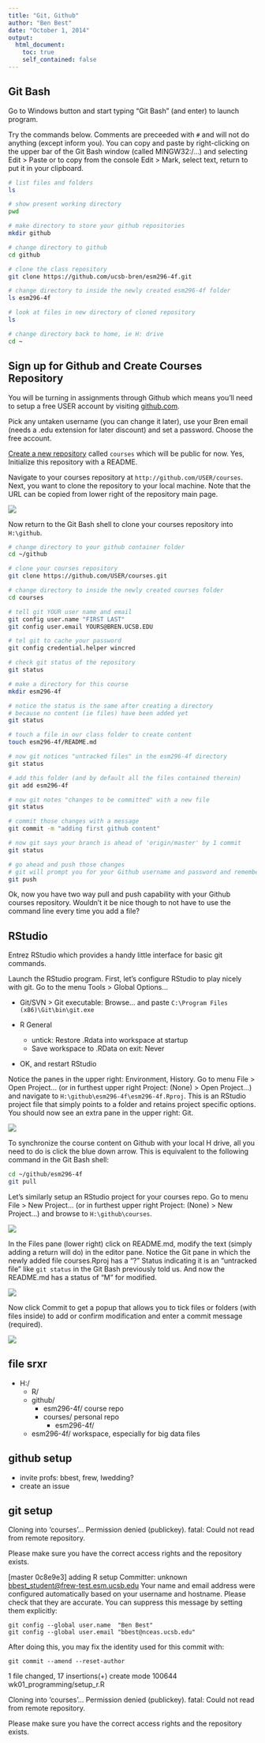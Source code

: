 ```yaml
---
title: "Git, Github"
author: "Ben Best"
date: "October 1, 2014"
output: 
  html_document:
    toc: true
    self_contained: false
---
```



## Git Bash

Go to Windows button and start typing "Git Bash" (and enter) to launch program.

Try the commands below. Comments are preceeded with `#` and will not do anything (except inform you). You can copy and paste by right-clicking on the upper bar of the Git Bash window (called MINGW32:/...) and selecting Edit > Paste or to copy from the console Edit > Mark, select text, return to put it in your clipboard.


```bash
# list files and folders
ls

# show present working directory
pwd

# make directory to store your github repositories
mkdir github

# change directory to github
cd github

# clone the class repository
git clone https://github.com/ucsb-bren/esm296-4f.git

# change directory to inside the newly created esm296-4f folder
ls esm296-4f

# look at files in new directory of cloned repository
ls

# change directory back to home, ie H: drive
cd ~
```

## Sign up for Github and Create Courses Repository

You will be turning in assignments through Github which means you'll need to setup a free USER account by visiting [github.com](https://github.com).

Pick any untaken username (you can change it later), use your Bren email (needs a .edu extension for later discount) and set a password. Choose the free account.

[Create a new repository](https://help.github.com/articles/creating-a-new-repository) called `courses` which will be public for now. Yes, Initialize this repository with a README.

Navigate to your courses repository at `http://github.com/USER/courses`. Next, you want to clone the repository to your local machine. Note that the URL can be copied from lower right of the repository main page.

  ![](img/github_clone-url.png)

Now return to the Git Bash shell to clone your courses repository into `H:\github`. 

```bash
# change directory to your github container folder
cd ~/github

# clone your courses repository
git clone https://github.com/USER/courses.git

# change directory to inside the newly created courses folder
cd courses

# tell git YOUR user name and email
git config user.name "FIRST LAST"
git config user.email YOURS@BREN.UCSB.EDU

# tel git to cache your password
git config credential.helper wincred

# check git status of the repository
git status

# make a directory for this course
mkdir esm296-4f

# notice the status is the same after creating a directory
# because no content (ie files) have been added yet
git status

# touch a file in our class folder to create content
touch esm296-4f/README.md

# now git notices "untracked files" in the esm296-4f directory
git status

# add this folder (and by default all the files contained therein)
git add esm296-4f

# now git notes "changes to be committed" with a new file
git status

# commit those changes with a message
git commit -m "adding first github content"

# now git says your branch is ahead of 'origin/master' by 1 commit
git status

# go ahead and push those changes
# git will prompt you for your Github username and password and remember it for future
git push
```

Ok, now you have two way pull and push capability with your Github courses repository. Wouldn't it be nice though to not have to use the command line every time you add a file?

## RStudio

Entrez RStudio which provides a handy little interface for basic git commands.

Launch the RStudio program. First, let's configure RStudio to play nicely with git. Go to the menu Tools > Global Options...

- Git/SVN > Git executable: Browse... and paste `C:\Program Files (x86)\Git\bin\git.exe`

- R General
    - untick: Restore .Rdata into workspace at startup
    - Save workspace to .RData on exit: Never
    
- OK, and restart RStudio

Notice the panes in the upper right: Environment, History. Go to menu File > Open Project... (or in furthest upper right Project: (None) > Open Project...) and navigate to `H:\github\esm296-4f\esm296-4f.Rproj`. This is an RStudio project file that simply points to a folder and retains project specific options. You should now see an extra pane in the upper right: Git.

![](img/rstudio_git-pane.png)

To synchronize the course content on Github with your local H drive, all you need to do is click the blue down arrow. This is equivalent to the following command in the Git Bash shell:

```bash
cd ~/github/esm296-4f
git pull
```

Let's similarly setup an RStudio project for your courses repo. Go to menu File > New Project... (or in furthest upper right Project: (None) > New Project...) and browse to `H:\github\courses`.

![](img/rstudio_new-project_existing-courses.png)

In the Files pane (lower right) click on README.md, modify the text (simply adding a return will do) in the editor pane. Notice the Git pane in which the newly added file courses.Rproj has a "?" Status indicating it is an "untracked file" like `git status` in the Git Bash previously told us. And now the README.md has a status of "M" for modified. 

![](img/rstudio_git_files-mod-unadded.png)

Now click Commit to get a popup that allows you to tick files or folders (with files inside) to add or confirm modification and enter a commit message (required).

![](img/rstudio_git_commit.png)



## file srxr

- H:/
    - R/
    - github/
        - esm296-4f/ course repo
        - courses/   personal repo
            - esm296-4f/
    - esm296-4f/  workspace, especially for big data files


## github setup

- invite profs: bbest, frew, lwedding?
- create an issue

## git setup

Cloning into 'courses'...
Permission denied (publickey).
fatal: Could not read from remote repository.

Please make sure you have the correct access rights
and the repository exists.

[master 0c8e9e3] adding R setup
 Committer: unknown <bbest_student@frew-test.esm.ucsb.edu>
Your name and email address were configured automatically based
on your username and hostname. Please check that they are accurate.
You can suppress this message by setting them explicitly:

    git config --global user.name  "Ben Best"
    git config --global user.email "bbest@nceas.ucsb.edu"


After doing this, you may fix the identity used for this commit with:

    git commit --amend --reset-author

 1 file changed, 17 insertions(+)
 create mode 100644 wk01_programming/setup_r.R


Cloning into 'courses'...
Permission denied (publickey).
fatal: Could not read from remote repository.

Please make sure you have the correct access rights
and the repository exists.